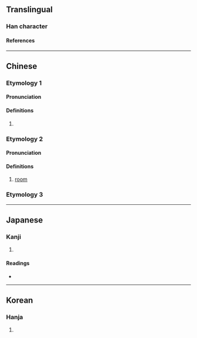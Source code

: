 {{character info}}
==Translingual==

===Han character===
{{Han char|rn=27|rad=厂|as=06|sn=8|four=71214|canj=MMIG|ids=⿸厂至}}

====References====
{{Han ref|kx=0161.110|dkj=02933|dj=0367.340|hdz=10071.010|uh=5394}}

----

==Chinese==

===Etymology 1===
{{zh-forms}}

====Pronunciation====
{{zh-pron
|m=zhì
|cat=
}}

====Definitions====
{{zh-hanzi}}

# {{n-g|(Used in {{l|zh|盩厔}})}} {{rfdef|zh}}

===Etymology 2===
{{zh-forms}}

====Pronunciation====
{{zh-pron
|m=shī,shì
|cat=n
}}

====Definitions====
{{zh-hanzi}}

# {{zh-hg}} [[room]] {{attn|zh|alt form of 室?}}

===Etymology 3===
{{zh-see|庢|v}}

----

==Japanese==

===Kanji===
{{ja-kanji|grade=|rs=厂06}}

# {{rfdef|ja|sort=厂06}}

====Readings====
* {{ja-readings|on=[[しつ]] (shitsu), [[しち]] (shichi)|kun=[[ささえられる]] (sasaerareru), [[とまる]] (tomaru)}}

----

==Korean==

===Hanja===
{{ko-hanja|hangeul=질|rv=jil|mr=chil}}

# {{rfdef|ko|sort=厂06}}